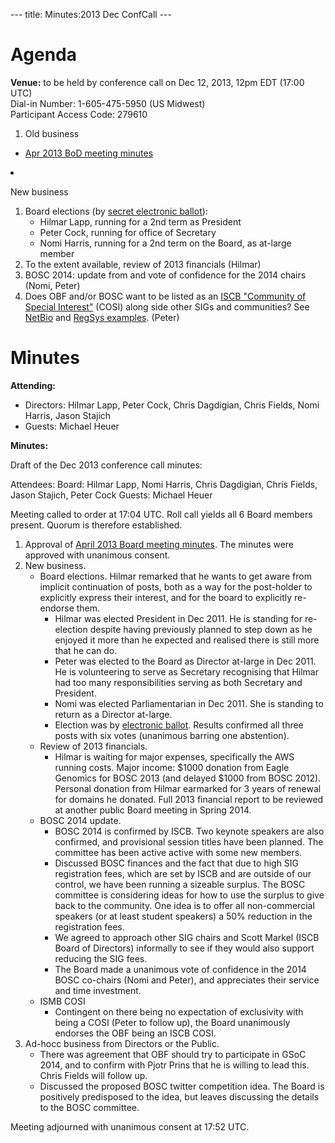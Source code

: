 ---
title: Minutes:2013 Dec ConfCall
---

= Agenda =

'''Venue:''' to be held by conference call on Dec 12, 2013, 12pm EDT (17:00 UTC) <br/>
Dial-in Number:	1-605-475-5950  (US Midwest) <br/>
Participant Access Code:	279610

<ol>
<li> Old business </li>
 <ul>
  <li> [[Minutes:2013_Apr_ConfCall| Apr 2013 BoD meeting minutes]]</li>
 </ul>  
<li>New business</li>
<ol style="list-style-type:lower-roman">
 <li> Board elections (by [https://vote.heliosvoting.org/helios/e/obf-board-dec2013 secret electronic ballot]):
 <ul><li>Hilmar Lapp, running for a 2nd term as President</li>
   <li>Peter Cock, running for office of Secretary</li>
  <li> Nomi Harris, running for a 2nd term on the Board, as at-large member </li>
  </ul></li>
  <li> To the extent available, review of 2013 financials (Hilmar) </li>
  <li> BOSC 2014: update from and vote of confidence for the 2014 chairs (Nomi, Peter)</li>
  <li> Does OBF and/or BOSC want to be listed as an [http://www.iscb.org/iscb-affiliates-cosis ISCB "Community of Special Interest"] (COSI) along side other SIGs and communities? See [http://www.iscb.org/iscb-netbio-cosi NetBio] and [http://www.iscb.org/iscb-regsys-cosi RegSys examples]. (Peter) </li>
</ol>
</ol>

= Minutes =

'''Attending:'''
* Directors: Hilmar Lapp, Peter Cock, Chris Dagdigian, Chris Fields, Nomi Harris, Jason Stajich
* Guests: Michael Heuer

'''Minutes:'''

Draft of the Dec 2013 conference call minutes:

Attendees:
Board: Hilmar Lapp, Nomi Harris, Chris Dagdigian, Chris Fields, Jason Stajich, Peter Cock
Guests: Michael Heuer

Meeting called to order at 17:04 UTC. Roll call yields all 6 Board members present. Quorum is therefore established.

# Approval of [[Minutes:2013_Apr_ConfCall|April 2013 Board meeting minutes]]. The minutes were approved with unanimous consent.
# New business.
#* Board elections. Hilmar remarked that he wants to get aware from implicit continuation of posts, both as a way for the post-holder to explicitly express their interest, and for the board to explicitly re-endorse them.
#** Hilmar was elected President in Dec 2011. He is standing for re-election despite having previously planned to step down as he enjoyed it more than he expected and realised there is still more that he can do.
#** Peter was elected to the Board as Director at-large in Dec 2011. He is volunteering to serve as Secretary recognising that Hilmar had too many responsibilities serving as both Secretary and President.
#** Nomi was elected Parliamentarian in Dec 2011. She is standing to return as a Director at-large.
#** Election was by [https://vote.heliosvoting.org/helios/e/obf-board-dec2013 electronic ballot]. Results confirmed all three posts with six votes (unanimous barring one abstention).
#* Review of 2013 financials.
#** Hilmar is waiting for major expenses, specifically the AWS running costs. Major income: $1000 donation from Eagle Genomics for BOSC 2013 (and delayed $1000 from BOSC 2012). Personal donation from Hilmar earmarked for 3 years of renewal for domains he donated. Full 2013 financial report to be reviewed at another public Board meeting in Spring 2014.
#* BOSC 2014 update.
#** BOSC 2014 is confirmed by ISCB. Two keynote speakers are also confirmed, and provisional session titles have been planned. The committee has been active active with some new members.
#** Discussed BOSC finances and the fact that due to high SIG registration fees, which are set by ISCB and are outside of our control, we have been running a sizeable surplus. The BOSC committee is considering ideas for how to use the surplus to give back to the community. One idea is to offer all non-commercial speakers (or at least student speakers) a 50% reduction in the registration fees.
#** We agreed to approach other SIG chairs and Scott Markel (ISCB Board of Directors) informally to see if they would also support reducing the SIG fees.
#** The Board made a unanimous vote of confidence in the 2014 BOSC co-chairs (Nomi and Peter), and appreciates their service and time investment.
#* ISMB COSI
#** Contingent on there being no expectation of exclusivity with being a COSI (Peter to follow up), the Board unanimously endorses the OBF being an ISCB COSI.
# Ad-hocc business from Directors or the Public.
#* There was agreement that OBF should try to participate in GSoC 2014, and to confirm with Pjotr Prins that he is willing to lead this. Chris Fields will follow up.
#* Discussed the proposed BOSC twitter competition idea. The Board is positively predisposed to the idea, but leaves discussing the details to the BOSC committee.

Meeting adjourned with unanimous consent at 17:52 UTC.